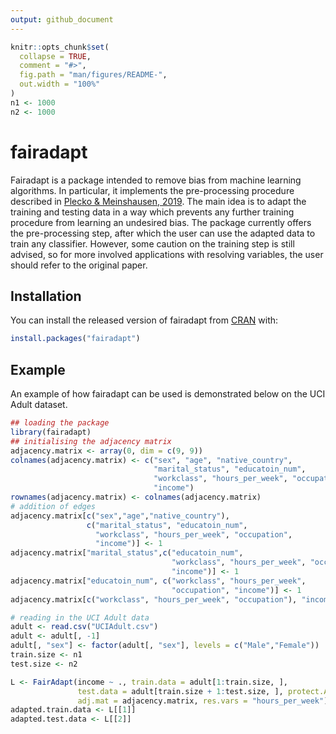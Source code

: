 ```yaml
---
output: github_document
---
```


<!-- README.md is generated from README.Rmd. Please edit that file -->

```r
knitr::opts_chunk$set(
  collapse = TRUE,
  comment = "#>",
  fig.path = "man/figures/README-",
  out.width = "100%"
)
n1 <- 1000
n2 <- 1000
```
# fairadapt

Fairadapt is a package intended to remove bias from machine learning algorithms. In particular, it implements the pre-processing procedure described in [Plecko & Meinshausen, 2019](arxiv link). The main idea is to adapt the training and testing data in a way which prevents any further training procedure from learning an undesired bias. The package currently offers the pre-processing step, after which the user can use the adapted data to train any classifier. However, some caution on the training step is still advised, so for more involved applications with resolving variables, the user should refer to the original paper.

## Installation

You can install the released version of fairadapt from [CRAN](https://CRAN.R-project.org) with:

``` r
install.packages("fairadapt")
```

## Example

An example of how fairadapt can be used is demonstrated below on the UCI Adult dataset.

```r
## loading the package
library(fairadapt)
## initialising the adjacency matrix
adjacency.matrix <- array(0, dim = c(9, 9))
colnames(adjacency.matrix) <- c("sex", "age", "native_country",
                                "marital_status", "educatoin_num",
                                "workclass", "hours_per_week", "occupation",
                                "income")
rownames(adjacency.matrix) <- colnames(adjacency.matrix)
# addition of edges
adjacency.matrix[c("sex","age","native_country"),
                 c("marital_status", "educatoin_num",
                   "workclass", "hours_per_week", "occupation",
                   "income")] <- 1
adjacency.matrix["marital_status",c("educatoin_num",
                                    "workclass", "hours_per_week", "occupation",
                                    "income")] <- 1
adjacency.matrix["educatoin_num", c("workclass", "hours_per_week",
                                    "occupation", "income")] <- 1
adjacency.matrix[c("workclass", "hours_per_week", "occupation"), "income"] <- 1

# reading in the UCI Adult data
adult <- read.csv("UCIAdult.csv")
adult <- adult[, -1]
adult[, "sex"] <- factor(adult[, "sex"], levels = c("Male","Female"))
train.size <- n1
test.size <- n2

L <- FairAdapt(income ~ ., train.data = adult[1:train.size, ],
               test.data = adult[train.size + 1:test.size, ], protect.A = "sex",
               adj.mat = adjacency.matrix, res.vars = "hours_per_week")
adapted.train.data <- L[[1]]
adapted.test.data <- L[[2]]
```
